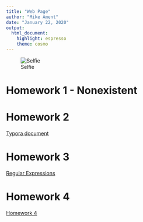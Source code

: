```yaml
---
title: "Web Page"
author: "Mike Ament"
date: "January 22, 2020"
output: 
  html_document: 
    highlight: espresso
    theme: cosmo
---
```


![Selfie](https://mrament.github.io/Ament_Bio381/me.jpg)


# Homework 1 - Nonexistent 

# Homework 2
[Typora document](HW1.html)

# Homework 3
[Regular Expressions](Homework-3.html)

# Homework 4
[Homework 4](Homework-4.html)